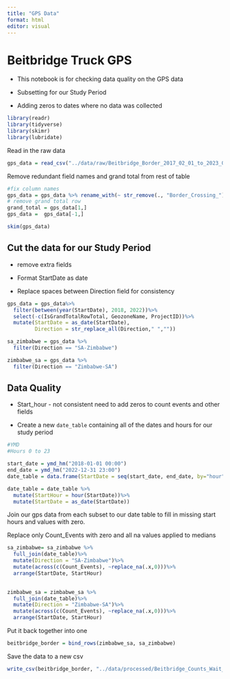 ```yaml
---
title: "GPS Data"
format: html
editor: visual
---
```


# Beitbridge Truck GPS

-   This notebook is for checking data quality on the GPS data

-   Subsetting for our Study Period

-   Adding zeros to dates where no data was collected

```r
library(readr)
library(tidyverse)
library(skimr)
library(lubridate)
```

Read in the raw data

```r
gps_data = read_csv("../data/raw/Beitbridge_Border_2017_02_01_to_2023_02_28.csv")
```

Remove redundant field names and grand total from rest of table

```r
#fix column names
gps_data = gps_data %>% rename_with(~ str_remove(., "Border_Crossing_"), everything())
# remove grand total row
grand_total = gps_data[1,]
gps_data =  gps_data[-1,]
```

```r
skim(gps_data)
```

## Cut the data for our Study Period

-   remove extra fields

-   Format StartDate as date

-   Replace spaces between Direction field for consistency

```r
gps_data = gps_data%>%
  filter(between(year(StartDate), 2018, 2022))%>%
  select(-c(IsGrandTotalRowTotal, GeozoneName, ProjectID))%>%
  mutate(StartDate = as_date(StartDate),
         Direction = str_replace_all(Direction," ",""))

sa_zimbabwe = gps_data %>%
  filter(Direction == "SA-Zimbabwe")

zimbabwe_sa = gps_data %>%
  filter(Direction == "Zimbabwe-SA")
```

## Data Quality

-   Start_hour - not consistent need to add zeros to count events and other fields

-   Create a new `date_table` containing all of the dates and hours for our study period

```r
#YMD
#Hours 0 to 23

start_date = ymd_hm("2018-01-01 00:00")
end_date = ymd_hm("2022-12-31 23:00")
date_table = data.frame(StartDate = seq(start_date, end_date, by="hour"))

date_table = date_table %>%
  mutate(StartHour = hour(StartDate))%>%
  mutate(StartDate = as_date(StartDate))
```

Join our gps data from each subset to our date table to fill in missing start hours and values with zero.

Replace only Count_Events with zero and all na values applied to medians

```r
sa_zimbabwe= sa_zimbabwe %>%
  full_join(date_table)%>%
  mutate(Direction = "SA-Zimbabwe")%>%
  mutate(across(c(Count_Events), ~replace_na(.x,0)))%>%
  arrange(StartDate, StartHour)
  
```

```r
zimbabwe_sa = zimbabwe_sa %>%
  full_join(date_table)%>%
  mutate(Direction = "Zimbabwe-SA")%>%
  mutate(across(c(Count_Events), ~replace_na(.x,0)))%>%
  arrange(StartDate, StartHour)
```

Put it back together into one

```r
beitbridge_border = bind_rows(zimbabwe_sa, sa_zimbabwe)
```

Save the data to a new csv

```r
write_csv(beitbridge_border, "../data/processed/Beitbridge_Counts_Wait_Time_2018_2022.csv")
```
